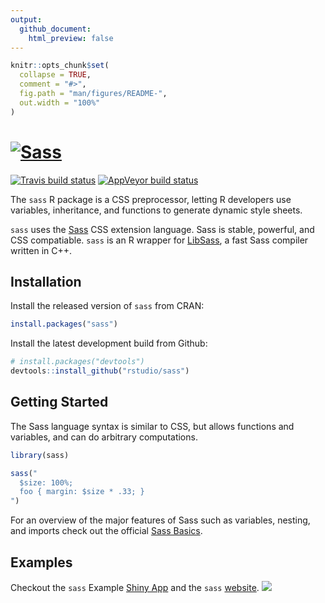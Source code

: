 ```yaml
---
output:
  github_document:
    html_preview: false
---
```


<!-- README.md is generated from README.Rmd. Please edit that file -->

```r
knitr::opts_chunk$set(
  collapse = TRUE,
  comment = "#>",
  fig.path = "man/figures/README-",
  out.width = "100%"
)
```


# [![Sass](man/figures/sass-logo-color.png)](https://sass-lang.com)


[![Travis build status](https://travis-ci.org/rstudio/sass.svg?branch=master)](https://travis-ci.org/rstudio/sass) [![AppVeyor build status](https://ci.appveyor.com/api/projects/status/github/rstudio/sass?branch=master&svg=true)](https://ci.appveyor.com/project/rstudio/sass)

The `sass` R package is a CSS preprocessor, letting R developers use variables, inheritance, and functions to generate dynamic style sheets.

`sass` uses the [Sass](https://sass-lang.com/) CSS extension language. Sass is stable, powerful, and CSS compatiable. `sass` is an R wrapper for [LibSass](https://github.com/sass/libsass), a fast Sass compiler written in C++.

## Installation

Install the released version of `sass` from CRAN:
```r
install.packages("sass")
```

Install the latest development build from Github:
```r
# install.packages("devtools")
devtools::install_github("rstudio/sass")
```

## Getting Started

The Sass language syntax is similar to CSS, but allows functions and variables, and can do arbitrary computations.

```r
library(sass)

sass("
  $size: 100%;
  foo { margin: $size * .33; }
")
```

For an overview of the major features of Sass such as variables, nesting, and imports check out the official [Sass Basics](https://sass-lang.com/guide).

## Examples

Checkout the `sass` Example [Shiny App](https://gallery.shinyapps.io/140-sass-size/) and the `sass` [website](https://rstudio.github.io/sass/articles/sass.html).
![](man/figures/shiny-app.gif)

